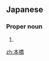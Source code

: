 ==Japanese==
{{ja-kanjitab|もと|はし|yomi=k}}

===Proper noun===
{{ja-pos|もとはし|proper}}

# {{surname|lang=ja|sort=もとはし}}

[[zh:本橋]]